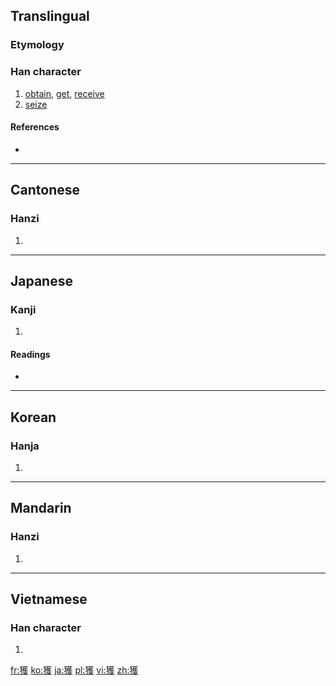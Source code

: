 {{also|获}}
==Translingual==
{{Hani-forms|[[获]]|獲}}

===Etymology===
{{Han compound|犬|alt1=犭|蒦|c1=s|c2=p|ls=psc}}

===Han character===
{{Han char|rn=94|rad=犬|as=14|sn=17|four=4424<sub>7</sub>|canj=大竹廿人水 (KHTOE)}}

# [[obtain]], [[get]], [[receive]]
# [[seize]]

====References====
* {{Han ref|kx=0720.190|dkj=20758|dj=1132.060|hdz=21370.060|uh=7372|ud=29554|bh=C0F2|bd=49394}}

----

==Cantonese==

===Hanzi===
{{yue-hanzi|jyut=|y=wok6|sim=获}}

# {{defn|lang=yue|sort=犬14}}

----

==Japanese==

===Kanji===
{{ja-kanji|grade=c|rs=犬14}}

# {{defn|lang=ja|sort=犬14}}

====Readings====
* {{ja-readings|on=[[かく]] (kaku)|kun=[[える]] (eru)}}

----

==Korean==

===Hanja===
{{ko-hanja|hangeul=[[획]], [[확]]|eumhun=|rv=hoek, hwak|mr=hoek, hwak|y=hoyk, hwak}}

# {{defn|lang=ko|sort=犬14}}

----

==Mandarin==

===Hanzi===
{{cmn-hanzi|sim=获|pin=[[huò]] ([[huo4]]), [[měng]] ([[meng3]])|wg=huo<sup>4</sup>, meng<sup>3</sup>}}

# {{defn|lang=cmn|sort=犬14}}

----

==Vietnamese==

===Han character===
{{vi-hantu|[[hoạch]], [[oách]]|rs=犬14}}

# {{defn|lang=vi|sort=犬14}}

[[fr:獲]]
[[ko:獲]]
[[ja:獲]]
[[pl:獲]]
[[vi:獲]]
[[zh:獲]]